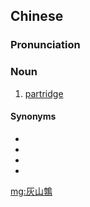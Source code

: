 {{also|灰山鹑}}
==Chinese==
{{zh-forms|s=灰山鹑|type=12}}

===Pronunciation===
{{zh-pron
|m=huīshānchún
|cat=n
}}

===Noun===
{{zh-noun}}

# [[partridge]]

{{zh-cat|Birds}}

====Synonyms====
* {{zh-l|山鶉}}
* {{zh-l|石雞}}
* {{zh-l|鷓鴣}}
* {{zh-l|竹雞}}

[[mg:灰山鶉]]